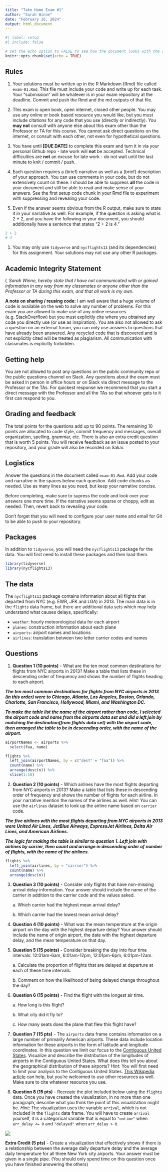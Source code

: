 ```yaml
---
title: "Take Home Exam #1"
author: "Sarah Winne"
date: "February 16, 2024"
output: html_document
---
```


```r
#| label: setup
#| include: false

# set the echo option to FALSE to see how the document looks with the code suppressed
knitr::opts_chunk$set(echo = TRUE)
```

## Rules

1.  Your solutions must be written up in the R Markdown (Rmd) file called `exam-01.Rmd`.
    This file must include your code and write up for each task.
    Your "submission" will be whatever is in your exam repository at the deadline.
    Commit and push the Rmd and the md outputs of that file.

2.  This exam is open book, open internet, closed other people.
    You may use any online or book based resource you would like, but you must include citations for any code that you use (directly or indirectly).
    You **may not** consult with anyone else about this exam other than the Professor or TA for this course.
    You cannot ask direct questions on the internet, or consult with each other, not even for hypothetical questions.

3.  You have until **[DUE DATE]** to complete this exam and turn it in via your personal Github repo - late work will **not** be accepted.
    Technical difficulties are **not** an excuse for late work - do not wait until the last minute to knit / commit / push.

4.  Each question requires a (brief) narrative as well as a (brief) description of your approach.
    You can use comments in your code, but do not extensively count on these.
    I should be able to suppress **all** the code in your document and still be able to read and make sense of your answers.
    See the first setup code chunk in your Rmd file to experiment with suppressing and revealing your code.

5.  Even if the answer seems obvious from the R output, make sure to state it in your narrative as well.
    For example, if the question is asking what is 2 + 2, and you have the following in your document, you should additionally have a sentence that states "2 + 2 is 4."

``` r
2 + 2
# 4
```

1.  You may only use `tidyverse` and `nycflights13` (and its dependencies) for this assignment. Your solutions may not use any other R packages.

## Academic Integrity Statement

*I, Sarah Winne, hereby state that I have not communicated with or gained information in any way from my classmates or anyone other than the Professor or TA during this exam, and that all work is my own.*

**A note on sharing / reusing code:** I am well aware that a huge volume of code is available on the web to solve any number of problems.
For this exam you are allowed to make use of any online resources (e.g. StackOverflow) but you must explicitly cite where you obtained any code you directly use (or use as inspiration).
You are also not allowed to ask a question on an external forum, you can only use answers to questions that have already been answered.
Any recycled code that is discovered and is not explicitly cited will be treated as plagiarism.
All communication with classmates is explicitly forbidden.

## Getting help

You are not allowed to post any questions on the public community repo or the public questions channel on Slack.
Any questions about the exam must be asked in person in office hours or on Slack via direct message to the Professor or the TAs.
For quickest response we recommend that you start a direct message with the Professor and all the TAs so that whoever gets to it first can respond to you.

## Grading and feedback

The total points for the questions add up to 90 points.
The remaining 10 points are allocated to code style, commit frequency and messages, overall organization, spelling, grammar, etc.
There is also an extra credit question that is worth 5 points.
You will receive feedback as an issue posted to your repository, and your grade will also be recorded on Sakai.

## Logistics

Answer the questions in the document called `exam-01.Rmd`.
Add your code and narrative in the spaces below each question.
Add code chunks as needed.
Use as many lines as you need, but keep your narrative concise.

Before completing, make sure to supress the code and look over your answers one more time.
If the narrative seems sparse or choppy, edit as needed.
Then, revert back to revealing your code.

Don't forget that you will need to configure your user name and email for Git to be able to push to your repository.

## Packages

In addition to `tidyverse`, you will need the `nycflights13` package for the data.
You will first need to install these packages and then load them.

```r
library(tidyverse) 
library(nycflights13) 
```

## The data

The `nycflights13` package contains information about all flights that departed from NYC (e.g. EWR, JFK and LGA) in 2013.
The main data is in the `flights` data frame, but there are additional data sets which may help understand what causes delays, specifically:

-   `weather`: hourly meteorological data for each airport
-   `planes`: construction information about each plane
-   `airports`: airport names and locations
-   `airlines`: translation between two letter carrier codes and names

## Questions

1.  **Question 1 (10 points)** - What are the ten most common destinations for flights from NYC airports in 2013?
   Make a table that lists these in descending order of frequency and shows the number of flights heading to each airport.

***The ten most common destinations for flights from NYC airports in 2013 (in this order) were to Chicago, Atlanta, Los Angeles, Boston, Orlando, Charlotte, San Francisco, Hollywood, Miami, and Washington DC.***

***To make the table list the name of the airport rather than code, I selected the airport code and name from the airports data set and did a left join by matching the destination(from flights data set) with the airport code, then arranged the table to be in descending order, with the name of the airport.***

```r
airportNames <- airports %>%
  select(faa, name)
```

```r
flights %>% 
  left_join(airportNames, by = c("dest" = "faa")) %>%
  count(name) %>%
  arrange(desc(n)) %>%
  slice(1:10)
```

2.  **Question 2 (10 points)** - Which airlines have the most flights departing from NYC airports in 2013?
    Make a table that lists these in descending order of frequency and shows the number of flights for each airline.
    In your narrative mention the names of the airlines as well.
    *Hint:* You can use the `airlines` dataset to look up the airline name based on `carrier` code.
    
***The five airlines with the most flights departing from NYC airports in 2013 were United Air Lines, JetBlue Airways, ExpressJet Airlines, Delta Air Lines, and American Airlines.***

***The logic for making the table is similar to question 1. Left join with airlines by carrier, then count and arrange in descending order of number of flights, with the name of the airlines.***

```r
flights %>% 
  left_join(airlines, by = "carrier") %>%
  count(name) %>%
  arrange(desc(n))
```

3.  **Question 3 (10 points)** - Consider only flights that have non-missing arrival delay information.
    Your answer should include the name of the carrier in addition to the carrier code and the values asked.

    a\.
    Which carrier had the highest mean arrival delay?

    b\.
    Which carrier had the lowest mean arrival delay?

4.  **Question 4 (10 points)** - What was the mean temperature at the origin airport on the day with the highest departure delay?
    Your answer should include the name of origin airport, the date with the highest departure delay, and the mean temperature on that day.

5.  **Question 5 (15 points)** - Consider breaking the day into four time intervals: 12:01am-6am, 6:01am-12pm, 12:01pm-6pm, 6:01pm-12am.

    a\.
    Calculate the proportion of flights that are delayed at departure at each of these time intervals.

    b\.
    Comment on how the likelihood of being delayed change throughout the day?

6.  **Question 6 (15 points)** - Find the flight with the longest air time.

    a\.
    How long is this flight?

    b\.
    What city did it fly to?

    c\.
    How many seats does the plane that flew this flight have?

7.  **Question 7 (15 pts)** - The `airports` data frame contains information on a large number of primarily American airports.
    These data include location information for these airports in the form of latitude and longitude coordinates.
    In this question we limit our focus to the [Contiguous United States](https://en.wikipedia.org/wiki/Contiguous_United_States).
    Visualize and describe the distribution of the longitudes of airports in the Contiguous United States.
    What does this tell you about the geographical distribution of these airports?
    *Hint:* You will first need to limit your analysis to the Contiguous United States.
    [This Wikipedia article](https://en.wikipedia.org/wiki/List_of_extreme_points_of_the_United_States) can help, but you're welcomed to use other resources as well.
    Make sure to cite whatever resource you use.

8.  **Question 8 (15 pts)** - Recreate the plot included below using the `flights` data.
    Once you have created the visualization, in no more than one paragraph, describe what you think the point of this visualization might be.
    *Hint:* The visualization uses the variable `arrival`, which is not included in the `flights` data frame.
    You will have to create `arrival` yourself, it is a categorical variable that is equal to `"ontime"` when `arr_delay <= 0` and `"delayed"` when `arr_delay > 0`.

![](img/plot-to-recreate.png)

**Extra Credit (5 pts)** - Create a visualization that effectively shows if there is a relationship between the average daily departure delay and the average daily temperature for all three New York city airports.
Your answer must be given in a single pipe.
(You should only spend time on this question once you have finished answering the others)